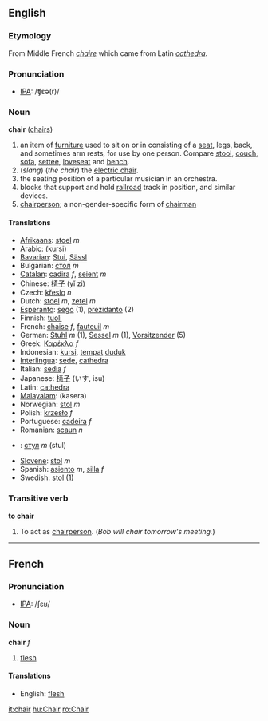 ==English==
=== Etymology ===
From Middle French ''[[chaire]]'' which came from Latin ''[[cathedra]]''.

===Pronunciation===
*[[w:IPA|IPA]]: /ʧεə(r)/

=== Noun ===
'''chair''' ([[chairs]])

#an item of [[furniture]] used to sit on or in consisting of a [[seat]], legs, back, and sometimes arm rests, for use by one person.  Compare [[stool]], [[couch]], [[sofa]], [[settee]], [[loveseat]] and [[bench]]. 
#(''slang'') (''the chair'') the [[electric chair]].
#the seating position of a particular musician in an orchestra.
#blocks that support and hold [[railroad]] track in position, and similar devices.
#[[chairperson]]; a non-gender-specific form of [[chairman]]

====Translations====
*[[Afrikaans]]: [[stoel]] ''m''
*Arabic: (kursi)
*[[Bavarian]]: [[Stui]], [[Sässl]]
*Bulgarian: [[стол]] ''m''
*[[Catalan]]: [[cadira]] ''f'', [[seient]] ''m''
*Chinese: [[椅子]] (yǐ zi)
*Czech: [[křeslo]] ''n''
*Dutch: [[stoel]] ''m'', [[zetel]] ''m''
*[[Esperanto]]: [[seĝo]] (1), [[prezidanto]] (2)
*Finnish: [[tuoli]]
*French: [[chaise]] ''f'', [[fauteuil]] ''m''
*German: [[Stuhl]] ''m'' (1), [[Sessel]] ''m'' (1), [[Vorsitzender]] (5)
*Greek: [[Καρέκλα]] ''f''
*Indonesian: [[kursi]], [[tempat]] [[duduk]]
*[[Interlingua]]: [[sede]], [[cathedra]]
*Italian: [[sedia]] ''f''
*Japanese: [[椅子]] (いす, isu)
*Latin: [[cathedra]]
*[[Malayalam]]: (kasera)
*Norwegian: [[stol]] ''m''
*Polish: [[krzesło]] ''f''
*Portuguese: [[cadeira]] ''f''
*Romanian: [[scaun]] ''n''
*{{ru}}: [[стул]] ''m'' (stul)
*[[Slovene]]: [[stol]] ''m''
*Spanish: [[asiento]] ''m'', [[silla]] ''f''
*Swedish: [[stol]] (1)

===Transitive verb===
'''to chair'''

# To act as [[chairperson]].  (''Bob will chair tomorrow's meeting.'')

----

== French ==
===Pronunciation===
*[[w:IPA|IPA]]: /ʃɛʁ/

===Noun===
'''chair''' ''f''

# [[flesh]]

====Translations====
*English: [[flesh]]

[[it:chair]]
[[hu:Chair]]
[[ro:Chair]]